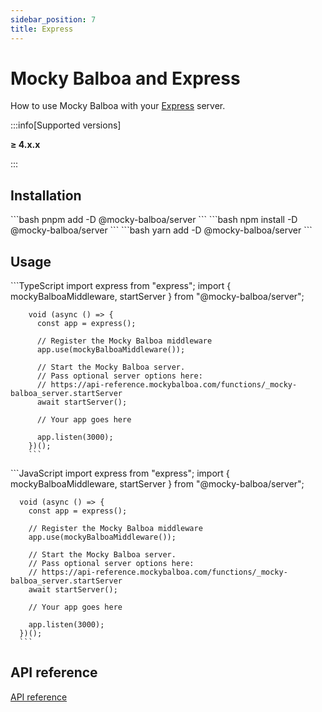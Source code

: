 ```yaml
---
sidebar_position: 7
title: Express
---
```


# Mocky Balboa and Express

How to use Mocky Balboa with your [Express](https://expressjs.com/) server.

:::info[Supported versions]

__≥ 4.x.x__

:::

## Installation

<Tabs groupId="package-manager">
  <TabItem value="pnpm" label="pnpm" default>
      ```bash
      pnpm add -D @mocky-balboa/server
      ```
    </TabItem>
  <TabItem value="npm" label="npm">
    ```bash
    npm install -D @mocky-balboa/server
    ```
  </TabItem>
  <TabItem value="yarn" label="yarn">
    ```bash
    yarn add -D @mocky-balboa/server
    ```
  </TabItem>
</Tabs>

## Usage

<Tabs groupId="javascript-language">
  <TabItem value="typescript" label="TypeScript" default>
        ```TypeScript
        import express from "express";
        import { mockyBalboaMiddleware, startServer } from "@mocky-balboa/server";

        void (async () => {
          const app = express();

          // Register the Mocky Balboa middleware
          app.use(mockyBalboaMiddleware());

          // Start the Mocky Balboa server.
          // Pass optional server options here:
          // https://api-reference.mockybalboa.com/functions/_mocky-balboa_server.startServer
          await startServer();

          // Your app goes here

          app.listen(3000);
        })();
        ```
  </TabItem>
  <TabItem value="javascript" label="JavaScript">
      ```JavaScript
      import express from "express";
      import { mockyBalboaMiddleware, startServer } from "@mocky-balboa/server";

      void (async () => {
        const app = express();

        // Register the Mocky Balboa middleware
        app.use(mockyBalboaMiddleware());

        // Start the Mocky Balboa server.
        // Pass optional server options here:
        // https://api-reference.mockybalboa.com/functions/_mocky-balboa_server.startServer
        await startServer();

        // Your app goes here

        app.listen(3000);
      })();
      ```
  </TabItem>
</Tabs>

## API reference

[API reference](https://api-reference.mockybalboa.com/modules/_mocky-balboa_express)
